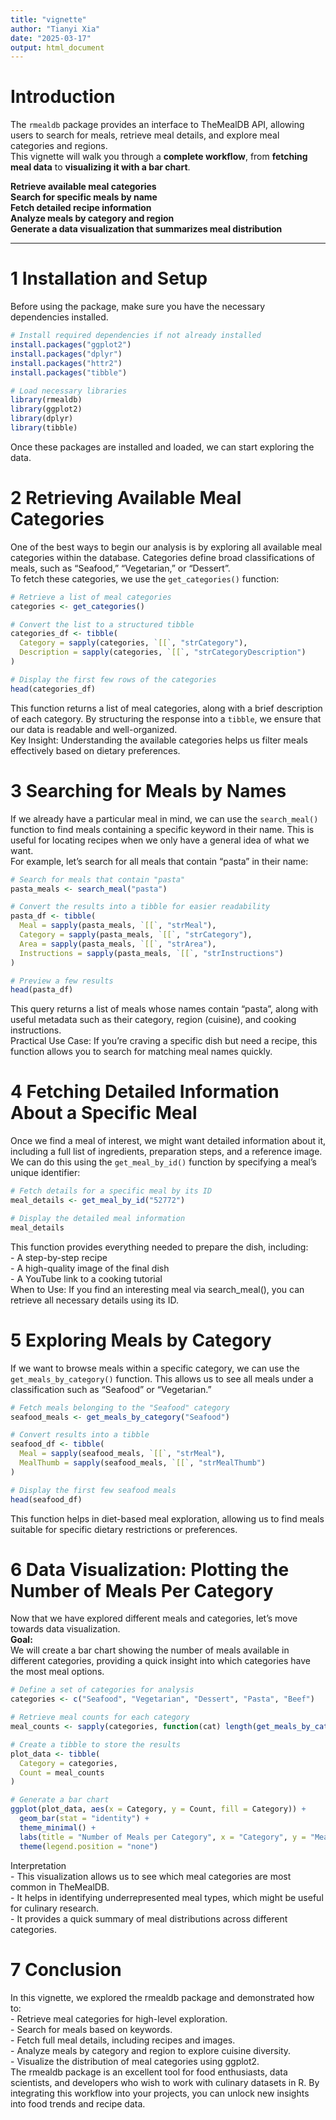 ```yaml
---
title: "vignette"
author: "Tianyi Xia"
date: "2025-03-17"
output: html_document
---
```


# Introduction

The `rmealdb` package provides an interface to TheMealDB API, allowing users to search for meals, retrieve meal details, and explore meal categories and regions.\
This vignette will walk you through a **complete workflow**, from **fetching meal data** to **visualizing it with a bar chart**.

**Retrieve available meal categories**\
**Search for specific meals by name**\
**Fetch detailed recipe information**\
**Analyze meals by category and region**\
**Generate a data visualization that summarizes meal distribution**

------------------------------------------------------------------------

# ️1 Installation and Setup

Before using the package, make sure you have the necessary dependencies installed.

```r
# Install required dependencies if not already installed
install.packages("ggplot2")
install.packages("dplyr")
install.packages("httr2")
install.packages("tibble")

# Load necessary libraries
library(rmealdb)
library(ggplot2)
library(dplyr)
library(tibble)
```

Once these packages are installed and loaded, we can start exploring the data.

# 2 Retrieving Available Meal Categories

One of the best ways to begin our analysis is by exploring all available meal categories within the database. Categories define broad classifications of meals, such as "Seafood," "Vegetarian," or "Dessert".\
To fetch these categories, we use the `get_categories()` function:

```r
# Retrieve a list of meal categories
categories <- get_categories()

# Convert the list to a structured tibble
categories_df <- tibble(
  Category = sapply(categories, `[[`, "strCategory"),
  Description = sapply(categories, `[[`, "strCategoryDescription")
)

# Display the first few rows of the categories
head(categories_df)

```

This function returns a list of meal categories, along with a brief description of each category. By structuring the response into a `tibble`, we ensure that our data is readable and well-organized.\
Key Insight: Understanding the available categories helps us filter meals effectively based on dietary preferences.

# 3 Searching for Meals by Names

If we already have a particular meal in mind, we can use the `search_meal()` function to find meals containing a specific keyword in their name. This is useful for locating recipes when we only have a general idea of what we want.\
For example, let’s search for all meals that contain "pasta" in their name:

```r
# Search for meals that contain "pasta"
pasta_meals <- search_meal("pasta")

# Convert the results into a tibble for easier readability
pasta_df <- tibble(
  Meal = sapply(pasta_meals, `[[`, "strMeal"),
  Category = sapply(pasta_meals, `[[`, "strCategory"),
  Area = sapply(pasta_meals, `[[`, "strArea"),
  Instructions = sapply(pasta_meals, `[[`, "strInstructions")
)

# Preview a few results
head(pasta_df)

```

This query returns a list of meals whose names contain "pasta", along with useful metadata such as their category, region (cuisine), and cooking instructions.\
Practical Use Case: If you're craving a specific dish but need a recipe, this function allows you to search for matching meal names quickly.

# 4 Fetching Detailed Information About a Specific Meal

Once we find a meal of interest, we might want detailed information about it, including a full list of ingredients, preparation steps, and a reference image.\
We can do this using the `get_meal_by_id()` function by specifying a meal’s unique identifier:

```r
# Fetch details for a specific meal by its ID
meal_details <- get_meal_by_id("52772")

# Display the detailed meal information
meal_details

```

This function provides everything needed to prepare the dish, including:\
- A step-by-step recipe\
- A high-quality image of the final dish\
- A YouTube link to a cooking tutorial\
When to Use: If you find an interesting meal via search_meal(), you can retrieve all necessary details using its ID.

# 5 Exploring Meals by Category

If we want to browse meals within a specific category, we can use the `get_meals_by_category()` function. This allows us to see all meals under a classification such as "Seafood" or "Vegetarian."

```r
# Fetch meals belonging to the "Seafood" category
seafood_meals <- get_meals_by_category("Seafood")

# Convert results into a tibble
seafood_df <- tibble(
  Meal = sapply(seafood_meals, `[[`, "strMeal"),
  MealThumb = sapply(seafood_meals, `[[`, "strMealThumb")
)

# Display the first few seafood meals
head(seafood_df)

```

This function helps in diet-based meal exploration, allowing us to find meals suitable for specific dietary restrictions or preferences.

# 6 Data Visualization: Plotting the Number of Meals Per Category

Now that we have explored different meals and categories, let's move towards data visualization.\
**Goal:**\
We will create a bar chart showing the number of meals available in different categories, providing a quick insight into which categories have the most meal options.\

```r
# Define a set of categories for analysis
categories <- c("Seafood", "Vegetarian", "Dessert", "Pasta", "Beef")

# Retrieve meal counts for each category
meal_counts <- sapply(categories, function(cat) length(get_meals_by_category(cat)))

# Create a tibble to store the results
plot_data <- tibble(
  Category = categories,
  Count = meal_counts
)

# Generate a bar chart
ggplot(plot_data, aes(x = Category, y = Count, fill = Category)) +
  geom_bar(stat = "identity") +
  theme_minimal() +
  labs(title = "Number of Meals per Category", x = "Category", y = "Meal Count") +
  theme(legend.position = "none")

```

Interpretation\
- This visualization allows us to see which meal categories are most common in TheMealDB.\
- It helps in identifying underrepresented meal types, which might be useful for culinary research.\
- It provides a quick summary of meal distributions across different categories.\

# 7 Conclusion

In this vignette, we explored the rmealdb package and demonstrated how to:\
- Retrieve meal categories for high-level exploration.\
- Search for meals based on keywords.\
- Fetch full meal details, including recipes and images.\
- Analyze meals by category and region to explore cuisine diversity.\
- Visualize the distribution of meal categories using ggplot2.\
The rmealdb package is an excellent tool for food enthusiasts, data scientists, and developers who wish to work with culinary datasets in R. By integrating this workflow into your projects, you can unlock new insights into food trends and recipe data.

